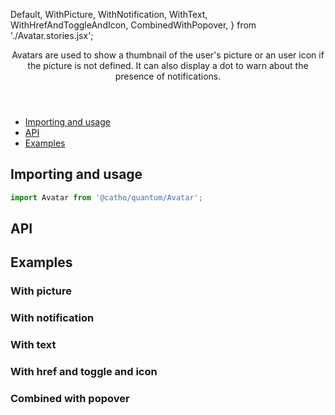


  Default,
  WithPicture,
  WithNotification,
  WithText,
  WithHrefAndToggleAndIcon,
  CombinedWithPopover,
} from './Avatar.stories.jsx';


<Meta title="Avatar" component={Avatar}  />

<Header title="Avatar">
  Avatars are used to show a thumbnail of the user's picture or an user icon if the picture is not defined. It can also display a dot to warn about the presence of notifications.
</Header>

- [Importing and usage](#importing)
- [API](#api)
- [Examples](#examples)

## <a id="importing"></a>Importing and usage

```js
import Avatar from '@catho/quantum/Avatar';
```

<Canvas>
  <Story of={Default} />
</Canvas>

## <a id="api"></a>API

<ArgsTable of={Avatar} />

## <a id="examples"></a>Examples

### With picture

<Canvas>
  <Story of={WithPicture} />
</Canvas>

### With notification

<Canvas>
  <Story of={WithNotification} />
</Canvas>

### With text

<Canvas>
  <Story of={WithText} />
</Canvas>

### With href and toggle and icon

<Canvas>
  <Story of={WithHrefAndToggleAndIcon} />
</Canvas>

### Combined with popover

<Canvas>
  <Story of={CombinedWithPopover} />
</Canvas>

<EvaluationForm componentName="Avatar" />
